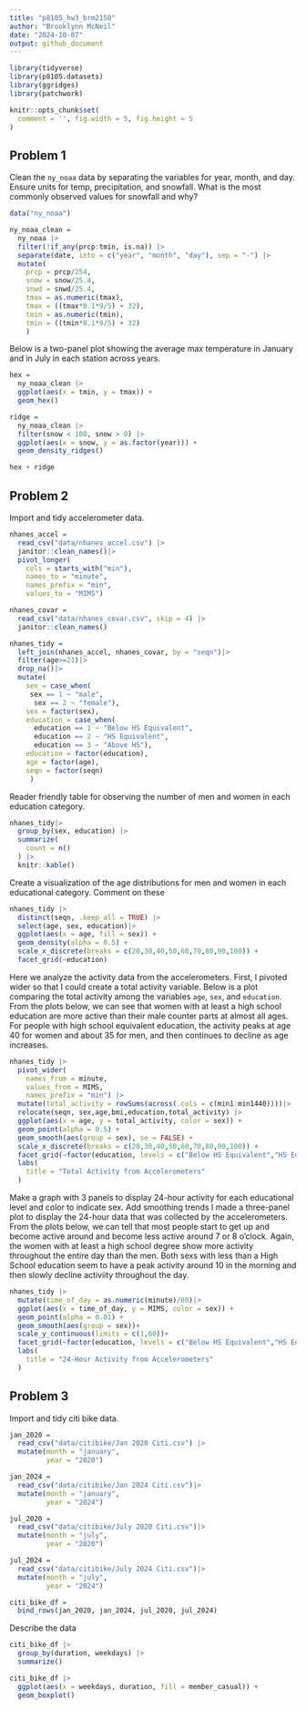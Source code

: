 ```yaml
---
title: "p8105_hw3_brm2150"
author: "Brooklynn McNeil"
date: "2024-10-07"
output: github_document
---
```


```r
library(tidyverse)
library(p8105.datasets)
library(ggridges)
library(patchwork)

knitr::opts_chunk$set(
  comment = '', fig.width = 5, fig.height = 5
)
```

## Problem 1

Clean the `ny_noaa` data by separating the variables for year, month, and day. Ensure units for temp, precipitation, and snowfall. What is the most commonly observed values for snowfall and why?
```r
data("ny_noaa")

ny_noaa_clean = 
  ny_noaa |>
  filter(!if_any(prcp:tmin, is.na)) |>
  separate(date, into = c("year", "month", "day"), sep = "-") |>
  mutate(
    prcp = prcp/254, 
    snow = snow/25.4, 
    snwd = snwd/25.4,
    tmax = as.numeric(tmax),
    tmax = ((tmax*0.1*9/5) + 32),
    tmin = as.numeric(tmin),
    tmin = ((tmin*0.1*9/5) + 32)
    )
```

Below is a two-panel plot showing the average max temperature in January and in July in each station across years. 
```r
hex = 
  ny_noaa_clean |> 
  ggplot(aes(x = tmin, y = tmax)) + 
  geom_hex()

ridge = 
  ny_noaa_clean |> 
  filter(snow < 100, snow > 0) |>
  ggplot(aes(x = snow, y = as.factor(year))) + 
  geom_density_ridges()

hex + ridge
```


## Problem 2

Import and tidy accelerometer data.
```r
nhanes_accel = 
  read_csv("data/nhanes_accel.csv") |>
  janitor::clean_names()|>
  pivot_longer(
    cols = starts_with("min"),
    names_to = "minute",
    names_prefix = "min",
    values_to = "MIMS")

nhanes_covar = 
  read_csv("data/nhanes_covar.csv", skip = 4) |>
  janitor::clean_names()

nhanes_tidy = 
  left_join(nhanes_accel, nhanes_covar, by = "seqn")|>
  filter(age>=21)|>
  drop_na()|>
  mutate(
    sex = case_when(
     sex == 1 ~ "male",
      sex == 2 ~ "female"),
    sex = factor(sex),
    education = case_when(
      education == 1 ~ "Below HS Equivalent",
      education == 2 ~ "HS Equivalent",
      education == 3 ~ "Above HS"),
    education = factor(education),
    age = factor(age),
    seqn = factor(seqn)
     )
```
Reader friendly table for observing the number of men and women in each education category. 

```r
nhanes_tidy|>
  group_by(sex, education) |>
  summarize(
    count = n()
  ) |>
  knitr::kable()
```


Create a visualization of the age distributions for men and women in each educational category. Comment on these
```r
nhanes_tidy |>
  distinct(seqn, .keep_all = TRUE) |>
  select(age, sex, education)|>
  ggplot(aes(x = age, fill = sex)) +
  geom_density(alpha = 0.5) +
  scale_x_discrete(breaks = c(20,30,40,50,60,70,80,90,100)) +
  facet_grid(~education)
```

Here we analyze the activity data from the accelerometers. First, I pivoted wider so that I could create a total activity variable. Below is a plot comparing the total activity among the variables `age`, `sex`, and `education`. From the plots below, we can see that women with at least a high school education are more active than their male counter parts at almost all ages. For people with high school equivalent education, the activity peaks at age 40 for women and about 35 for men, and then continues to decline as age increases. 

```r
nhanes_tidy |>
  pivot_wider(
    names_from = minute,
    values_from = MIMS,
    names_prefix = "min") |>
  mutate(total_activity = rowSums(across(.cols = c(min1:min1440))))|>
  relocate(seqn, sex,age,bmi,education,total_activity) |>
  ggplot(aes(x = age, y = total_activity, color = sex)) +
  geom_point(alpha = 0.5) + 
  geom_smooth(aes(group = sex), se = FALSE) +
  scale_x_discrete(breaks = c(20,30,40,50,60,70,80,90,100)) +
  facet_grid(~factor(education, levels = c("Below HS Equivalent","HS Equivalent", "Above HS"))) +
  labs(
    title = "Total Activity from Accelerometers"
  )
```
Make a graph with 3 panels to display 24-hour activity for each educational level and color to indicate sex. Add smoothing trends
I made a three-panel plot to display the 24-hour data that was collected by the accelerometers. From the plots below, we can tell that most people start to get up and become active around and become less active around 7 or 8 o'clock. Again, the women with at least a high school degree show more activity throughout the entire day than the men. Both sexs with less than a High School education seem to have a peak activity around 10 in the morning and then slowly decline activiity throughout the day. 
```r
nhanes_tidy |>
  mutate(time_of_day = as.numeric(minute)/60)|>
  ggplot(aes(x = time_of_day, y = MIMS, color = sex)) +
  geom_point(alpha = 0.01) +
  geom_smooth(aes(group = sex))+
  scale_y_continuous(limits = c(1,60))+
  facet_grid(~factor(education, levels = c("Below HS Equivalent","HS Equivalent", "Above HS"))) +
  labs(
    title = "24-Hour Activity from Accelerometers"
  )
```


## Problem 3

Import and tidy citi bike data.
```r
jan_2020 = 
  read_csv("data/citibike/Jan 2020 Citi.csv") |>
  mutate(month = "january",
         year = "2020")

jan_2024 = 
  read_csv("data/citibike/Jan 2024 Citi.csv")|>
  mutate(month = "january",
         year = "2024")

jul_2020 = 
  read_csv("data/citibike/July 2020 Citi.csv")|>
  mutate(month = "july",
         year = "2020")

jul_2024 = 
  read_csv("data/citibike/July 2024 Citi.csv")|>
  mutate(month = "july",
         year = "2024")

citi_bike_df = 
  bind_rows(jan_2020, jan_2024, jul_2020, jul_2024)
```

Describe the data

```r
citi_bike_df |>
  group_by(duration, weekdays) |>
  summarize()

citi_bike_df |>
  ggplot(aes(x = weekdays, duration, fill = member_casual)) +
  geom_boxplot()
```


